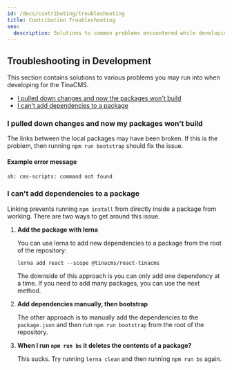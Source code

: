 ```yaml
---
id: /docs/contributing/troubleshooting
title: Contribution Troubleshooting
seo:
  description: Solutions to common problems encountered while developing for TinaCMS, including package building and dependency management issues
---
```


<WarningCallout body="This page is out of date - check out [the TinaCMS GitHub](https://github.com/tinacms/tinacms/blob/main/CONTRIBUTING.md) for the latest contribution information" />

## Troubleshooting in Development

This section contains solutions to various problems you may run into when developing for the TinaCMS.

- [I pulled down changes and now the packages won't build](#I-pulled-down-changes-and-now-my-packages-wont-build)
- [I can't add dependencies to a package](#I-cant-add-dependencies-to-a-package)

### I pulled down changes and now my packages won't build

The links between the local packages may have been broken. If this is the problem, then
running `npm run bootstrap` should fix the issue.

#### Example error message

```
sh: cms-scripts: command not found
```

### I can't add dependencies to a package

Linking prevents running `npm install` from directly inside a package from working. There are two ways to get around this issue.

1. **Add the package with lerna**

   You can use lerna to add new dependencies to a package from the root of the repository:

   `lerna add react --scope @tinacms/react-tinacms`

   The downside of this approach is you can only add one dependency at a time. If you need to add many packages, you can use the next method.
2. **Add dependencies manually, then bootstrap**

   The other approach is to manually add the dependencies to the `package.json` and then run `npm run bootstrap` from the root of the repository.
3. **When I run `npm run bs` it deletes the contents of a package?**

   This sucks. Try running `lerna clean` and then running `npm run bs` again.
